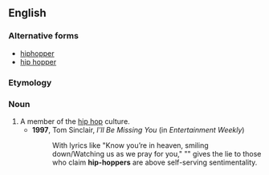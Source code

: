 ==English==

===Alternative forms===
* [[hiphopper]]
* [[hip hopper]]

===Etymology===
{{suffix|en|hip hop|er}}

===Noun===
{{en-noun}}

# A member of the [[hip hop]] culture.
#* '''1997''', Tom Sinclair, ''I'll Be Missing You'' (in ''Entertainment Weekly'')
#*: With lyrics like "Know you’re in heaven, smiling down/Watching us as we pray for you," "{{w|I'll Be Missing You}}" gives the lie to those who claim '''hip-hoppers''' are above self-serving sentimentality.
